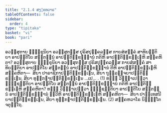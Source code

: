 ```yaml
---
title: "2.1.4 ສງ຺ຄຫວາຣ"
tableOfContents: false
sidebar:
  order: 4
type: "tipitaka"
basket: "vi"
book: "pari"
---
```



<DynamicBreadcrumb />

<Division number="242" book="pari">

<Paragraph number="994" book="pari">
ອວສ຺ສຸຕາຍ ຠິກ຺ຂຸນິຍາ ອວສ຺ສຸຕສ຺ສ ປຸຣິສປຸຄ຺ຄລສ຺ສ ກາຍສໍສຄ຺ຄໍ ສາທິຍນ຺ຕິຍາ ອາປຕ຺ຕິໂຍ ສຕ຺ຕນ຺ນໍ ອາປຕ຺ຕິກ຺ຂນ຺ຘານໍ ກຕິຫິ ອາປຕ຺ຕິກ຺ຂນ຺ເຘຫິ ສງ຺ຄຫິຕາ? ອວສ຺ສຸຕາຍ ຠິກ຺ຂຸນິຍາ ອວສ຺ສຸຕສ຺ສ ປຸຣິສປຸຄ຺ຄລສ຺ສ ກາຍສໍສຄ຺ຄໍ ສາທິຍນ຺ຕິຍາ ອາປຕ຺ຕິໂຍ ສຕ຺ຕນ຺ນໍ ອາປຕ຺ຕິກ຺ຂນ຺ຘານໍ ຕີຫິ ອາປຕ຺ຕິກ຺ຂນ຺ເຘຫິ ສງ຺ຄຫິຕາ—  ສິຍາ ປາຣາຊິກາປຕ຺ຕິກ຺ຂນ຺ເຘນ, ສິຍາ ຖຸລ຺ລຈ຺ຈຍາປຕ຺ຕິກ຺ຂນ຺ເຘນ, ສິຍາ ທຸກ຺ກຏາປຕ຺ຕິກ຺ຂນ຺ເຘນ …ເປ… . (1)
</Paragraph>

<Paragraph number="995" book="pari">
ທຘິໍ ວິຎ຺ຎາເປຕ຺ວາ ຠຸຎ຺ຊນ຺ຕິຍາ ອາປຕ຺ຕິໂຍ ສຕ຺ຕນ຺ນໍ ອາປຕ຺ຕິກ຺ຂນ຺ຘານໍ ກຕິຫິ ອາປຕ຺ຕິກ຺ຂນ຺ເຘຫິ ສງ຺ຄຫິຕາ? ທຘິໍ ວິຎ຺ຎາເປຕ຺ວາ ຠຸຎ຺ຊນ຺ຕິຍາ ອາປຕ຺ຕິໂຍ ສຕ຺ຕນ຺ນໍ ອາປຕ຺ຕິກ຺ຂນ຺ຘານໍ ທ຺ວີຫິ ອາປຕ຺ຕິກ຺ຂນ຺ເຘຫິ ສງ຺ຄຫິຕາ—  ສິຍາ ປາຏິເທສນີຍາປຕ຺ຕິກ຺ຂນ຺ເຘນ, ສິຍາ ທຸກ຺ກຏາປຕ຺ຕິກ຺ຂນ຺ເຘນ. (2)

</Paragraph>
</Division>

<Paragraph number="996" type="center" book="pari">
ສງ຺ຄຫວາໂຣ ນິຏ຺ຐິໂຕ ຈຕຸຕ຺ໂຖ.
</Paragraph>